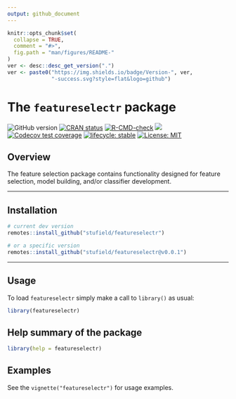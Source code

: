 ```yaml
---
output: github_document
---
```



<!-- README.md is generated from README.Rmd. Please edit that file -->


```r
knitr::opts_chunk$set(
  collapse = TRUE,
  comment = "#>",
  fig.path = "man/figures/README-"
)
ver <- desc::desc_get_version(".")
ver <- paste0("https://img.shields.io/badge/Version-", ver,
              "-success.svg?style=flat&logo=github")
```


# The `featureselectr` package

<!-- badges: start -->
![GitHub version](`r ver`)
[![CRAN status](http://www.r-pkg.org/badges/version/featureselectr)](https://cran.r-project.org/package=featureselectr)
[![R-CMD-check](https://github.com/stufield/featureselectr/workflows/R-CMD-check/badge.svg)](https://github.com/stufield/featureselectr/actions)
[![](https://cranlogs.r-pkg.org/badges/grand-total/featureselectr)](https://cran.r-project.org/package=featureselectr)
[![Codecov test coverage](https://codecov.io/gh/stufield/featureselectr/branch/main/graph/badge.svg)](https://app.codecov.io/gh/stufield/featureselectr?branch=main)
[![lifecycle: stable](https://img.shields.io/badge/lifecycle-stable-brightgreen.svg)](https://lifecycle.r-lib.org/articles/stages.html#stable)
[![License: MIT](https://img.shields.io/badge/License-MIT-blue.svg)](https://choosealicense.com/licenses/mit/)
<!-- badges: end -->



## Overview

The feature selection package contains functionality designed for feature
selection, model building, and/or classifier development.


------------------


## Installation

```r
# current dev version
remotes::install_github("stufield/featureselectr")

# or a specific version
remotes::install_github("stufield/featureselectr@v0.0.1")
```


------------------


## Usage

To load `featureselectr` simply make a call to `library()` as usual:

```r
library(featureselectr)
```


## Help summary of the package

```r
library(help = featureselectr)
```


## Examples

See the `vignette("featureselectr")` for usage examples.

